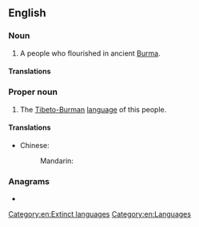 {{also|pyu}}
==English==
{{wikipedia|Pyu city-states}}

===Noun===
{{en-plural noun}}

# A people who flourished in ancient [[Burma]].

====Translations====
{{trans-top|people of ancient Burma}}
{{trans-mid}}
{{trans-bottom}}

===Proper noun===
{{en-proper noun}}

# The [[Tibeto-Burman]] [[language]] of this people.

====Translations====
{{trans-top|language}}
{{trans-mid}}
{{trans-bottom}}

{{ttbc-top}}
* Chinese:
*: Mandarin: {{t-check|cmn|骠国}}
{{ttbc-bottom}}

===Anagrams===
* {{anagrams|en|YUP|puy|yup}}

[[Category:en:Extinct languages]]
[[Category:en:Languages]]